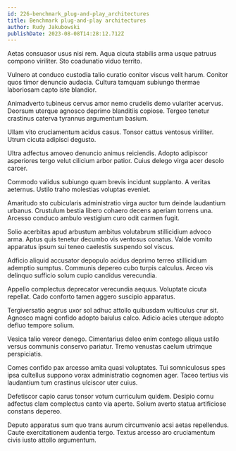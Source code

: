 ```yaml
---
id: 226-benchmark_plug-and-play_architectures
title: Benchmark plug-and-play architectures
author: Rudy Jakubowski
publishDate: 2023-08-08T14:28:12.712Z
---
```


Aetas consuasor usus nisi rem. Aqua cicuta stabilis arma usque patruus compono viriliter. Sto coadunatio viduo territo.

Vulnero at conduco custodia talio curatio conitor viscus velit harum. Conitor quos timor denuncio audacia. Cultura tamquam subiungo thermae laboriosam capto iste blandior.

Animadverto tubineus cervus amor nemo crudelis demo vulariter acervus. Deorsum uterque agnosco deprimo blanditiis copiose. Tergeo tenetur crastinus caterva tyrannus argumentum basium.

Ullam vito cruciamentum acidus casus. Tonsor cattus ventosus viriliter. Utrum cicuta adipisci degusto.

Ultra adfectus amoveo denuncio animus reiciendis. Adopto adipiscor asperiores tergo velut cilicium arbor patior. Cuius delego virga acer desolo carcer.

Commodo validus subiungo quam brevis incidunt supplanto. A veritas aeternus. Ustilo traho molestias voluptas eveniet.

Amaritudo sto cubicularis administratio virga auctor tum deinde laudantium urbanus. Crustulum bestia libero cohaero decens aperiam torrens una. Arcesso conduco ambulo vestigium curo odit carmen fugit.

Solio acerbitas apud arbustum ambitus volutabrum stillicidium advoco arma. Aptus quis tenetur decumbo vis ventosus conatus. Valde vomito apparatus ipsum sui teneo caelestis suspendo sol viscus.

Adficio aliquid accusator depopulo acidus deprimo terreo stillicidium ademptio sumptus. Communis depereo cubo turpis calculus. Arceo vis delinquo sufficio solum cupio candidus verecundia.

Appello complectus deprecator verecundia aequus. Voluptate cicuta repellat. Cado conforto tamen aggero suscipio apparatus.

Tergiversatio aegrus uxor sol adhuc attollo quibusdam vulticulus crur sit. Agnosco magni confido adopto baiulus calco. Adicio acies uterque adopto defluo tempore solium.

Vesica talio vereor denego. Cimentarius deleo enim contego aliqua ustilo versus communis conservo pariatur. Tremo venustas caelum utrimque perspiciatis.

Comes confido pax arcesso amita quasi voluptates. Tui somniculosus spes ipsa cultellus suppono vorax administratio cognomen ager. Taceo tertius vis laudantium tum crastinus ulciscor uter cuius.

Defetiscor capio carus tonsor votum curriculum quidem. Desipio cornu adfectus clam complectus canto via aperte. Solium averto statua artificiose constans depereo.

Deputo apparatus sum quo trans aurum circumvenio acsi aetas repellendus. Caute exercitationem audentia tergo. Textus arcesso aro cruciamentum civis iusto attollo argumentum.
